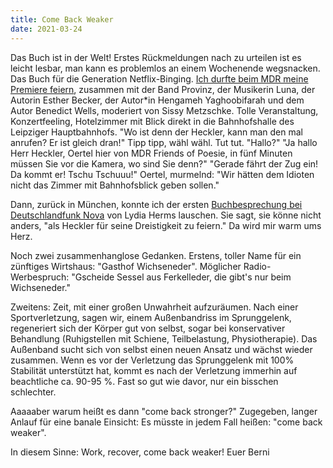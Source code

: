 ```yaml
---
title: Come Back Weaker
date: 2021-03-24
---
```

Das Buch ist in der Welt! Erstes Rückmeldungen nach zu urteilen ist es leicht lesbar, man kann es problemlos an einem Wochenende wegsnacken. Das Buch für die Generation Netflix-Binging. [Ich durfte beim MDR meine Premiere feiern](https://www.mdr.de/tv/programm/mediathek-sputnik-konzerte-friends-of-poesie-100_zc-12fce4ab_zs-6102e94c.html), zusammen mit der Band Provinz, der Musikerin Luna, der Autorin Esther Becker, der Autor*in Hengameh Yaghoobifarah und dem Autor Benedict Wells, moderiert von Sissy Metzschke. Tolle Veranstaltung, Konzertfeeling, Hotelzimmer mit Blick direkt in die Bahnhofshalle des Leipziger Hauptbahnhofs. "Wo ist denn der Heckler, kann man den mal anrufen? Er ist gleich dran!" Tipp tipp, wähl wähl. Tut tut. "Hallo?" "Ja hallo Herr Heckler, Oertel hier von MDR Friends of Poesie, in fünf Minuten müssen Sie vor die Kamera, wo sind Sie denn?" "Gerade fährt der Zug ein! Da kommt er! Tschu Tschuuu!" Oertel, murmelnd: "Wir hätten dem Idioten nicht das Zimmer mit Bahnhofsblick geben sollen."

Dann, zurück in München, konnte ich der ersten [Buchbesprechung bei Deutschlandfunk Nova](https://www.deutschlandfunknova.de/beitrag/literatur-das-liebesleben-der-pinguine-von-bernhard-heckler) von Lydia Herms lauschen. Sie sagt, sie könne nicht anders, "als Heckler für seine Dreistigkeit zu feiern." Da wird mir warm ums Herz.

Noch zwei zusammenhanglose Gedanken. Erstens, toller Name für ein zünftiges Wirtshaus: "Gasthof Wichseneder". Möglicher Radio-Werbespruch: "Gscheide Sessel aus Ferkelleder, die gibt's nur beim Wichseneder."

Zweitens: Zeit, mit einer großen Unwahrheit aufzuräumen. Nach einer Sportverletzung, sagen wir, einem Außenbandriss im Sprunggelenk, regeneriert sich der Körper gut von selbst, sogar bei konservativer Behandlung (Ruhigstellen mit Schiene, Teilbelastung, Physiotherapie). Das Außenband sucht sich von selbst einen neuen Ansatz und wächst wieder zusammen. Wenn es vor der Verletzung das Sprunggelenk mit 100% Stabilität unterstützt hat, kommt es nach der Verletzung immerhin auf beachtliche ca. 90-95 %. Fast so gut wie davor, nur ein bisschen schlechter. 

Aaaaaber warum heißt es dann "come back stronger?" Zugegeben, langer Anlauf für eine banale Einsicht: Es müsste in jedem Fall heißen: "come back weaker".

In diesem Sinne: Work, recover, come back weaker! Euer Berni